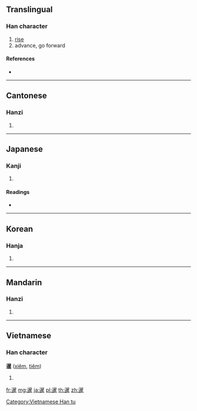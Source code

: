 ==Translingual==

===Han character===
{{Han char|rn=72|rad=日|as=12|sn=16|four=3630<sub>1</sub>|canj=卜日人土 (YAOG)}}

# [[rise]]
# advance, go forward

====References====
* {{Han ref|kx=0499.390|dkj=14150|dj=0869.100|hdz=63882.060|uh=66B9|ud=26297|bh=BEE6|bd=48870}}

----

==Cantonese==

===Hanzi===
{{yue-hanzi|jyut=|y=chim1, chim3}}

# {{defn|lang=yue|sort=日12}}

----

==Japanese==

===Kanji===
{{ja-kanji|grade=|rs=日12}}

# {{defn|lang=ja|sort=日12}}

====Readings====
* {{ja-readings|on=[[せん]] (sen)|kun=[[すすむ]] (susumu)}}

----

==Korean==

===Hanja===
{{ko-hanja|hangeul=섬|eumhun=|rv=seom|mr=sŏm|y=sem}}

# {{defn|lang=ko|sort=日12}}

----

==Mandarin==

===Hanzi===
{{cmn-hanzi|pin=[[dài]] ([[dai4]]), [[xiān]] ([[xian1]])|wg=tai<sup>4</sup>, hsien<sup>1</sup>}}

# {{defn|lang=cmn|sort=日12}}

----

==Vietnamese==

===Han character===
'''暹''' ([[xiêm]], [[tiêm]])

# {{defn|lang=vi}}

[[Category:Vietnamese Han tu]]

[[fr:暹]]
[[mg:暹]]
[[ja:暹]]
[[pl:暹]]
[[th:暹]]
[[zh:暹]]